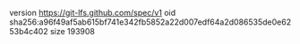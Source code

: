 version https://git-lfs.github.com/spec/v1
oid sha256:a96f49af5ab615bf741e342fb5852a22d007edf64a2d086535de0e6253b4c402
size 193908
